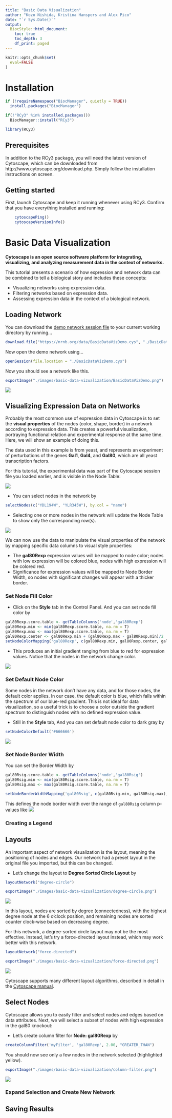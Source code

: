 ```yaml
---
title: "Basic Data Visualization"
author: "Kozo Nishida, Kristina Hanspers and Alex Pico"
date: "`r Sys.Date()`"
output:
  BiocStyle::html_document:
    toc: true
    toc_depth: 3
    df_print: paged
---
```

```r
knitr::opts_chunk$set(
  eval=FALSE
)
```

# Installation
```r
if (!requireNamespace("BiocManager", quietly = TRUE))
  install.packages("BiocManager")

if(!"RCy3" %in% installed.packages())
  BiocManager::install("RCy3")

library(RCy3)
```

## Prerequisites
In addition to the RCy3 package, you will need the latest version of Cytoscape, which can be downloaded from http://www.cytoscape.org/download.php. Simply follow the installation instructions on screen.

## Getting started
First, launch Cytoscape and keep it running whenever using RCy3. Confirm that you have everything installed and running:
```r
    cytoscapePing()
    cytoscapeVersionInfo()
```

# Basic Data Visualization

**Cytoscape is an open source software platform for integrating, visualizing, and analyzing measurement data in the context of networks.**

This tutorial presents a scenario of how expression and network data can be combined to tell a biological story and includes these concepts:

 - Visualizing networks using expression data.
 - Filtering networks based on expression data.
 - Assessing expression data in the context of a biological network.

## Loading Network
You can download the [demo network session file](https://nrnb.org/data/BasicDataVizDemo.cys) to your current working directory by running...

```r
download.file("https://nrnb.org/data/BasicDataVizDemo.cys", "./BasicDataVizDemo.cys", 'curl')
```

Now open the demo network using...

```r
openSession(file.location = "./BasicDataVizDemo.cys")
```

Now you should see a network like this.

```r
exportImage("./images/basic-data-vizualization/BasicDataVizDemo.png")
```

![](./images/basic-data-vizualization/BasicDataVizDemo.png)

## Visualizing Expression Data on Networks

Probably the most common use of expression data in Cytoscape is to set the **visual properties** of the nodes (color, shape, border) in a network according to expression data. This creates a powerful visualization, portraying functional relation and experimental response at the same time. Here, we will show an example of doing this.

The data used in this example is from yeast, and represents an experiment of perturbations of the genes **Gal1**, **Gal4**, and **Gal80**, which are all yeast transcription factors.

For this tutorial, the experimental data was part of the Cytoscape session file you loaded earlier, and is visible in the Node Table:

![](https://cytoscape.org/cytoscape-tutorials/protocols/basic-data-visualization/Galbrowse3.png)

- You can select nodes in the network by 

```r
selectNodes(c("YDL194W", "YLR345W"), by.col = "name")
```

- Selecting one or more nodes in the network will update the Node Table to show only the corresponding row(s).

![](./images/basic-data-vizualization/SelectNodes.PNG)

We can now use the data to manipulate the visual properties of the network by mapping specific data columns to visual style properties:

- The **gal80Rexp** expression values will be mapped to node color; nodes with low expression will be colored blue, nodes with high expression will be colored red.
- Significance for expression values will be mapped to Node Border Width, so nodes with significant changes will appear with a thicker border.

### Set Node Fill Color

- Click on the **Style** tab in the Control Panel. And you can set node fill color by

```r
gal80Rexp.score.table <- getTableColumns('node','gal80Rexp')
gal80Rexp.min <- min(gal80Rexp.score.table, na.rm = T)
gal80Rexp.max <- max(gal80Rexp.score.table, na.rm = T)
gal80Rexp.center <- gal80Rexp.min + (gal80Rexp.max - gal80Rexp.min)/2
setNodeColorMapping('gal80Rexp', c(gal80Rexp.min, gal80Rexp.center, gal80Rexp.max), c('#0000FF', '#FFFFFF', '#FF0000'))
```

- This produces an initial gradient ranging from blue to red for expression values. Notice that the nodes in the network change color.

![](./images/basic-data-vizualization/SetNodeFillColor.PNG)

### Set Default Node Color

Some nodes in the network don't have any data, and for those nodes, the default color applies. In our case, the default color is blue, which falls within the spectrum of our blue-red gradient. This is not ideal for data visualization, so a useful trick is to choose a color outside the gradient spectrum to distinguish nodes with no defined expression value.

- Still in the **Style** tab, And you can set default node color to dark gray by

```r
setNodeColorDefault('#666666')
```

![](./images/basic-data-vizualization/SetDefaultNodeColor.PNG)

### Set Node Border Width

You can set the Border Width by
```r
gal80Rsig.score.table <- getTableColumns('node','gal80Rsig')
gal80Rsig.min <- min(gal80Rsig.score.table, na.rm = T)
gal80Rsig.max <- max(gal80Rsig.score.table, na.rm = T)

setNodeBorderWidthMapping('gal80Rsig', c(gal80Rsig.min, gal80Rsig.max), c(10,30))
```

This defines the node border width over the range of `gal80Rsig` column p-values like
![](./images/basic-data-vizualization/SetNodeBorderWidth.PNG)

### Creating a Legend

## Layouts
An important aspect of network visualization is the layout, meaning the positioning of nodes and edges. Our network had a preset layout in the original file you imported, but this can be changed.

- Let's change the layout to **Degree Sorted Circle Layout** by 

```r
layoutNetwork("degree-circle")
```

```r
exportImage("./images/basic-data-vizualization/degree-circle.png")
```

![](./images/basic-data-vizualization/degree-circle.png)

  In this layout, nodes are sorted by degree (connectedness), with the highest degree node at the 6 o'clock position, and remaining nodes are sorted counter clock-wise based on decreasing degree.

For this network, a degree-sorted circle layout may not be the most effective. Instead, let's try a force-directed layout instead, which may work better with this network.

```r
layoutNetwork("force-directed")
```

```r
exportImage("./images/basic-data-vizualization/force-directed.png")
```

![](./images/basic-data-vizualization/force-directed.png)

Cytoscape supports many different layout algorithms, described in detail in the [Cytoscape manual](http://manual.cytoscape.org/en/stable/Navigation_and_Layout.html?highlight=layout#automatic-layout-algorithms).

## Select Nodes

Cytoscape allows you to easily filter and select nodes and edges based on data attributes. Next, we will select a subset of nodes with high expression in the gal80 knockout:

- Let's create column filter for **Node: gal80Rexp** by 

```r
createColumnFilter('myFilter', 'gal80Rexp', 2.00, "GREATER_THAN")
```

You should now see only a few nodes in the network selected (highlighted yellow).

```r
exportImage("./images/basic-data-vizualization/column-filter.png")
```

![](./images/basic-data-vizualization/column-filter.png)

### Expand Selection and Create New Network

## Saving Results
